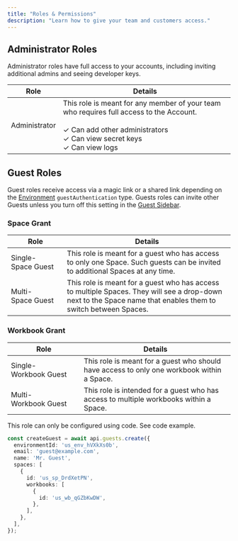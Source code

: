 ```yaml
---
title: "Roles & Permissions"
description: "Learn how to give your team and customers access."
---
```


## Administrator Roles

Administrator roles have full access to your accounts, including inviting additional admins and seeing developer keys.

| Role | Details                           |
| -------- | ------------------------------------- |
| Administrator     | This role is meant for any member of your team who requires full access to the Account.<br/> <br/>&#x2713; Can add other administrators <br/>&#x2713;  Can view secret keys <br/>&#x2713;  Can view logs            |


## Guest Roles

Guest roles receive access via a magic link or a shared link depending on the [Environment](environment) `guestAuthentication` type. Guests roles can invite other Guests unless you turn off this setting in the [Guest Sidebar](../guides/guest_sidebar).

### Space Grant

| Role | Details                           |
| -------- | ------------------------------------- |
| Single-Space&nbsp;Guest     | This role is meant for a guest who has access to only one Space. Such guests can be invited to additional Spaces at any time.                 |
| Multi-Space&nbsp;Guest     | This role is meant for a guest who has access to multiple Spaces. They will see a drop-down next to the Space name that enables them to switch between Spaces.                   |

### Workbook Grant

| Role | Details                           |
| -------- | ------------------------------------- |
| Single-Workbook&nbsp;Guest     | This role is meant for a guest who should have access to only one workbook within a Space.                |
| Multi-Workbook&nbsp;Guest     | This role is intended for a guest who has access to multiple workbooks within a Space.                 |

<Info>This role can only be configured using code. See code example.</Info>

```ts
const createGuest = await api.guests.create({
  environmentId: 'us_env_hVXkXs0b',
  email: 'guest@example.com',
  name: 'Mr. Guest',
  spaces: [
    {
      id: 'us_sp_DrdXetPN',
      workbooks: [
        {
          id: 'us_wb_qGZbKwDW',
        },
      ],
    },
  ],
});
```


